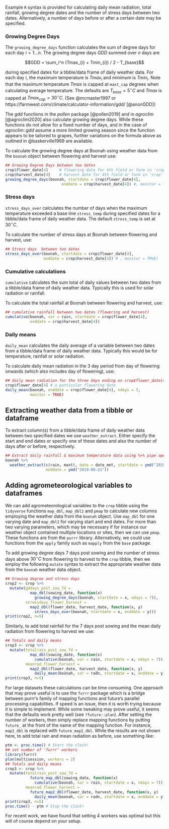 Example `R` syntax is provided for calculating daily mean radiation,
total rainfall, growing degree dates and the number of stress days
between two dates. Alternatively, a number of days before or after a
certain date may be specified.

### Growing Degree Days

The `growing_degree_days` function calculates the sum of degree days
for each day $i = 1 \ldots n$. The growing degree days $GDD$ summed
over $n$ days are

$$GDD = \sum_i^n (Tmax_{i} + Tmin_{i}) / 2 - T_{base}$$ 

during specified dates for a tibble/data frame of daily weather
data. For each day $i$, the maximum temperature is $Tmax_{i}$ and
minimum is $Tmin_{i}$. Note that the maximum temperature $Tmax$ is
capped at `maxt_cap` degrees when calculating average temperature. The
defaults are $T_{base} = 5^{\circ}C$ and $Tmax$ is capped at
$Tmax_{cap} = 30^{\circ}C$. (See @mcmaster1997 or
https://farmwest.com/climate/calculator-information/gdd/ [@anonGDD])

The *gdd* functions in the *pollen* package [@pollen2019] and in
*agroclim* [@agroclim2020] also calculate growing degree days. While
these functions do not allow for a fixed number of days, and in the
case of *agroclim::gdd* assume a more limited growing season since the
function appears to be tailored to grapes, further variations on the
formula above as outlined in @baskerville1969 are available.

To calculate the growing degree days at Boonah using weather data from
the `boonah` object between flowering and harvest use:

```r
## Growing Degree Days between two dates
crop$flower_date[4]     # flowering date for 4th field or farm in 'crop'
crop$harvest_date[4]    # harvest date for 4th field or farm in 'crop'
growing_degree_days(boonah, startdate = crop$flower_date[4],
                         enddate = crop$harvest_date[4]) #, monitor = TRUE)
```

### Stress days

`stress_days_over` calculates the number of days when the maximum
temperature exceeded a base line `stress_temp` during specified dates
for a tibble/data frame of daily weather data. The default
`stress_temp` is set at $30^{\circ}C$.

To calculate the number of stress days at Boonah between flowering and
harvest, use:

```r
## Stress days  between two dates
stress_days_over(boonah, startdate = crop$flower_date[4],
                 enddate = crop$harvest_date[4]) # , monitor = TRUE)
```

### Cumulative calculations

`cumulative` calculates the sum total of daily values between two
dates from a tibble/data frame of daily weather data. Typically this
is used for solar radiation or rainfall.

To calculate the total rainfall at Boonah between flowering and
harvest, use:

```r
## cumulative rainfall between two dates (flowering and harvest)
cumulative(boonah, var = rain, startdate = crop$flower_date[4],
           enddate = crop$harvest_date[4])
```

### Daily means

`daily_mean` calculates the daily average of a variable between two
dates from a tibble/data frame of daily weather data. Typically this
would be for temperature, rainfall or solar radiation.

To calculate daily mean radiation in the 3 day period from day of
flowering onwards (which also includes day of flowering), use:

```r
## daily mean radiation for the three days ending on crop$flower_date[4]
crop$flower_date[4] # a particular flowering date
daily_mean(boonah, enddate = crop$flower_date[4], ndays = 3,
           monitor = TRUE)
```

## Extracting weather data from a tibble or dataframe

To extract column(s) from a tibble/data frame of daily weather data
between two specified dates we use `weather_extract`. Either specify
the start and end dates or specify one of these dates and also the
number of days after or before, respectively.

```r
## Extract daily rainfall & maximum temperature data using %>% pipe operator
boonah %>%
  weather_extract(c(rain, maxt), date = date_met, startdate = ymd("2019-08-16"),
                  enddate = ymd("2019-08-21"))
```

## Adding agrometeorological variables to dataframes

We can add agrometeorological variables to the `crop` tibble using the
`tidyverse` functions `map_dbl`, `map_dbl2` and `pmap` to calculate
new columns employing the weather data from the `boonah` object. Use
`map_dbl` for one varying date and `map_dbl2` for varying start and
end dates. For more than two varying parameters, which may be
necessary if for instance our weather object contained multiple
locations or sites, then we can use `pmap`. These functions are from
the `purrr` library. Alternatively, we could use functions from the
`apply` family such as `mapply` from the `base` package.

To add growing degree days 7 days post sowing and the number of stress
days above $30^\circ C$ from flowering to harvest to the `crop`
tibble, then we employ the following `mutate` syntax to extract the
appropriate weather data from the `boonah` weather data object.

```r
## Growing degree and stress days
crop2 <- crop %>%
  mutate(gddays_post_sow_7d =
           map_dbl(sowing_date, function(x)
             growing_degree_days(boonah, startdate = x, ndays = 7)),
         stressdays_flower_harvest =
           map2_dbl(flower_date, harvest_date, function(x, y)
             stress_days_over(boonah, startdate = x, enddate = y)))
print(crop2, n=5)
```

Similarly, to add total rainfall for the 7 days post sowing and the
mean daily radiation from flowering to harvest we use:

```r
## Totals and daily means
crop3 <- crop %>%
  mutate(totalrain_post_sow_7d =
           map_dbl(sowing_date, function(x)
             cumulative(boonah, var = rain, startdate = x, ndays = 7)),
         meanrad_flower_harvest =
           map2_dbl(flower_date, harvest_date, function(x, y)
             daily_mean(boonah, var = radn, startdate = x, enddate = y)))
print(crop3, n=5)
```

For large datasets these calculations can be time consuming. One
approach that may prove useful is to use the `furrr` package which is
a bridge between purrr‘s family of mapping functions and future‘s
parallel processing capabilities. If speed is an issue, then it is
worth trying because it is simple to implement. While some tweaking
may prove useful, it seems that the defaults work pretty well (see
`?future::plan`). After setting the number of workers, then simply
replace mapping functions by putting `future_` at the front of the
name of the mapping function. For instance, `map2_dbl` is replaced
with `future_map2_dbl`. While the results are not shown here, to add
total rain and mean radiation as before, use something like:


```r
ptm <- proc.time() # Start the clock!
## set number of 'furrr' workers
library(furrr)
plan(multisession, workers = 2)
## Totals and daily means
crop3 <- crop %>%
  mutate(totalrain_post_sow_7d =
           future_map_dbl(sowing_date, function(x)
             cumulative(boonah, var = rain, startdate = x, ndays = 7)),
         meanrad_flower_harvest =
           future_map2_dbl(flower_date, harvest_date, function(x, y)
             daily_mean(boonah, var = radn, startdate = x, enddate = y)))
print(crop3, n=5)
proc.time() - ptm # Stop the clock!
```

For recent work, we have found that setting 4 workers was optimal but
this will of course depend on your setup.

